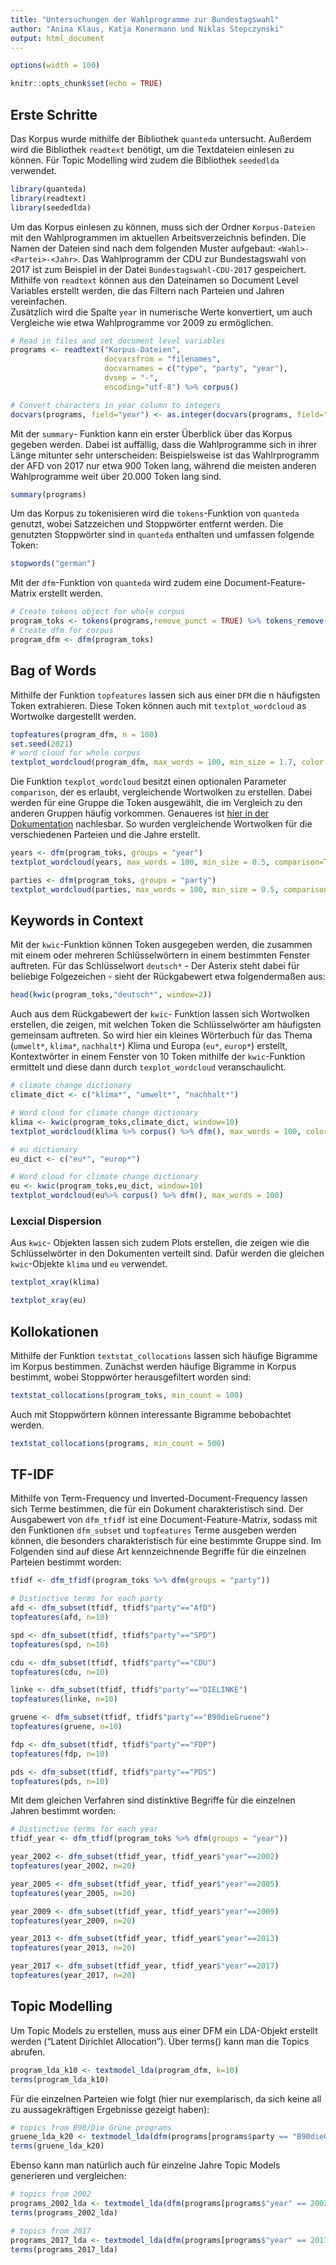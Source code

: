 ```yaml
---
title: "Untersuchungen der Wahlprogramme zur Bundestagswahl"
author: "Anina Klaus, Katja Konermann und Niklas Stepczynski"
output: html_document
---
```

```r
options(width = 100)
```

```r
knitr::opts_chunk$set(echo = TRUE)
```

## Erste Schritte

Das Korpus wurde mithilfe der Bibliothek `quanteda` untersucht. Außerdem wird die Bibliothek `readtext` benötigt, um die Textdateien einlesen zu können. Für Topic Modelling wird zudem die Bibliothek `seededlda` verwendet.

```r
library(quanteda)
library(readtext)
library(seededlda)
```

Um das Korpus einlesen zu können, muss sich der Ordner `Korpus-Dateien` mit den Wahlprogrammen im aktuellen Arbeitsverzeichnis befinden. Die Namen der Dateien sind nach dem folgenden Muster aufgebaut: `<Wahl>-<Partei>-<Jahr>`. Das Wahlprogramm der CDU zur Bundestagswahl von 2017 ist zum Beispiel in der Datei `Bundestagswahl-CDU-2017` gespeichert. Mithilfe von `readtext` können aus den Dateinamen so Document Level Variables erstellt werden, die das Filtern nach Parteien und Jahren vereinfachen. <br>
Zusätzlich wird die Spalte `year` in numerische Werte konvertiert, um auch Vergleiche wie etwa Wahlprogramme vor 2009 zu ermöglichen.

```r
# Read in files and set document level variables
programs <- readtext("Korpus-Dateien", 
                     docvarsfrom = "filenames",
                     docvarnames = c("type", "party", "year"),
                     dvsep = "-",
                     encoding="utf-8") %>% corpus()

# Convert characters in year column to integers
docvars(programs, field="year") <- as.integer(docvars(programs, field="year"))
```
Mit der `summary`- Funktion kann ein erster Überblick über das Korpus gegeben werden. Dabei ist auffällig, dass die Wahlprogramme sich in ihrer Länge mitunter sehr unterscheiden: Beispielsweise ist das Wahlrprogramm der AFD von 2017 nur etwa 900 Token lang, während die meisten anderen Wahlprogramme weit über 20.000 Token lang sind. 
```r
summary(programs)
```

Um das Korpus zu tokenisieren wird die `tokens`-Funktion von `quanteda` genutzt, wobei Satzzeichen und Stoppwörter entfernt werden. Die genutzten Stoppwörter sind in `quanteda` enthalten und umfassen folgende Token:

```r
stopwords("german")
```
Mit der `dfm`-Funktion von `quanteda` wird zudem eine Document-Feature-Matrix erstellt werden.

```r
# Create tokens object for whole corpus
program_toks <- tokens(programs,remove_punct = TRUE) %>% tokens_remove(stopwords("german"), padding = TRUE )
# Create dfm for corpus
program_dfm <- dfm(program_toks)
```


## Bag of Words

Mithilfe der Funktion `topfeatures` lassen sich aus einer `DFM` die n häufigsten Token extrahieren. Diese Token können auch mit `textplot_wordcloud` as Wortwolke dargestellt werden. 

```r
topfeatures(program_dfm, n = 100)
set.seed(2021)
# word cloud for whole corpus
textplot_wordcloud(program_dfm, max_words = 100, min_size = 1.7, color = "darkslategrey")
```

Die Funktion `texplot_wordcloud` besitzt einen optionalen Parameter `comparison`, der es erlaubt, vergleichende Wortwolken zu erstellen. Dabei werden für eine Gruppe die Token ausgewählt, die im Vergleich zu den anderen Gruppen häufig vorkommen. Genaueres ist [hier in der Dokumentation](https://www.rdocumentation.org/packages/wordcloud/versions/2.6/topics/comparison.cloud) nachlesbar.
So wurden vergleichende Wortwolken für die verschiedenen Parteien und die Jahre erstellt.

```r
years <- dfm(program_toks, groups = "year")
textplot_wordcloud(years, max_words = 100, min_size = 0.5, comparison=TRUE, color=c("darkolivegreen", "cadetblue4", "deeppink3", "darkorange", "darkred"))
```

```r
parties <- dfm(program_toks, groups = "party")
textplot_wordcloud(parties, max_words = 100, min_size = 0.5, comparison=TRUE, color=c("blue3", "darkgreen", "black", "red", "deeppink", "darkred", "brown2"))
```

## Keywords in Context

Mit der `kwic`-Funktion können Token ausgegeben werden, die zusammen mit einem oder mehreren Schlüsselwörtern in einem bestimmten Fenster auftreten. Für das Schlüsselwort `deutsch*` - Der Asterix steht dabei für beliebige Folgezeichen - sieht der Rückgabewert etwa folgendermaßen aus:

```r
head(kwic(program_toks,"deutsch*", window=2))
```

Auch aus dem Rückgabewert der `kwic`- Funktion lassen sich Wortwolken erstellen, die zeigen, mit welchen Token die Schlüsselwörter am häufigsten gemeinsam auftreten. So wird hier ein kleines Wörterbuch für das Thema (`umwelt*`, `klima*`, `nachhalt*`) Klima und Europa (`eu*`, `europ*`) erstellt, Kontextwörter in einem Fenster von 10 Token mithilfe der `kwic`-Funktion ermittelt und diese dann durch `texplot_wordcloud` veranschaulicht.

```r
# climate change dictionary
climate_dict <- c("klima*", "umwelt*", "nachhalt*")

# Word cloud for climate change dictionary
klima <- kwic(program_toks,climate_dict, window=10) 
textplot_wordcloud(klima %>% corpus() %>% dfm(), max_words = 100, color= "chartreuse4")
```

```r
# eu dictionary
eu_dict <- c("eu*", "europ*")

# Word cloud for climate change dictionary
eu <- kwic(program_toks,eu_dict, window=10) 
textplot_wordcloud(eu%>% corpus() %>% dfm(), max_words = 100)
```

### Lexcial Dispersion

Aus `kwic`- Objekten lassen sich zudem Plots erstellen, die zeigen wie die Schlüsselwörter in den Dokumenten verteilt sind. Dafür werden die gleichen `kwic`-Objekte `klima` und `eu` verwendet.

```r
textplot_xray(klima)
```

```r
textplot_xray(eu)
```

## Kollokationen
Mithilfe der Funktion `textstat_collocations` lassen sich häufige Bigramme im Korpus bestimmen. Zunächst werden häufige Bigramme in Korpus bestimmt, wobei Stoppwörter herausgefiltert worden sind:

```r
textstat_collocations(program_toks, min_count = 100)
```

Auch mit Stoppwörtern können interessante Bigramme bebobachtet werden.

```r
textstat_collocations(programs, min_count = 500)
```

## TF-IDF
Mithilfe von Term-Frequency und Inverted-Document-Frequency lassen sich Terme bestimmen, die für ein Dokument charakteristisch sind. Der Ausgabewert von `dfm_tfidf` ist eine Document-Feature-Matrix, sodass mit den Funktionen `dfm_subset` und `topfeatures` Terme ausgeben werden können, die besonders charakteristisch für eine bestimmte Gruppe sind. Im Folgenden sind auf diese Art kennzeichnende Begriffe für die einzelnen Parteien bestimmt worden: 

```r
tfidf <- dfm_tfidf(program_toks %>% dfm(groups = "party"))

# Distinctive terms for each party
afd <- dfm_subset(tfidf, tfidf$"party"=="AfD")
topfeatures(afd, n=10)

spd <- dfm_subset(tfidf, tfidf$"party"=="SPD")
topfeatures(spd, n=10)

cdu <- dfm_subset(tfidf, tfidf$"party"=="CDU")
topfeatures(cdu, n=10)

linke <- dfm_subset(tfidf, tfidf$"party"=="DIELINKE")
topfeatures(linke, n=10)

gruene <- dfm_subset(tfidf, tfidf$"party"=="B90dieGruene")
topfeatures(gruene, n=10)

fdp <- dfm_subset(tfidf, tfidf$"party"=="FDP")
topfeatures(fdp, n=10)

pds <- dfm_subset(tfidf, tfidf$"party"=="PDS")
topfeatures(pds, n=10)


```

Mit dem gleichen Verfahren sind distinktive Begriffe für die einzelnen Jahren bestimmt worden:

```r
# Distinctive terms for each year
tfidf_year <- dfm_tfidf(program_toks %>% dfm(groups = "year"))

year_2002 <- dfm_subset(tfidf_year, tfidf_year$"year"==2002)
topfeatures(year_2002, n=20)

year_2005 <- dfm_subset(tfidf_year, tfidf_year$"year"==2005)
topfeatures(year_2005, n=20)

year_2009 <- dfm_subset(tfidf_year, tfidf_year$"year"==2009)
topfeatures(year_2009, n=20)

year_2013 <- dfm_subset(tfidf_year, tfidf_year$"year"==2013)
topfeatures(year_2013, n=20)

year_2017 <- dfm_subset(tfidf_year, tfidf_year$"year"==2017)
topfeatures(year_2017, n=20)

```
## Topic Modelling

Um Topic Models zu erstellen, muss aus einer DFM ein LDA-Objekt erstellt werden ("Latent Dirichlet Allocation"). Über terms() kann man die Topics abrufen.

```r
program_lda_k10 <- textmodel_lda(program_dfm, k=10)
terms(program_lda_k10)
```

Für die einzelnen Parteien wie folgt (hier nur exemplarisch, da sich keine all zu aussagekräftigen Ergebnisse gezeigt haben):

```r
# topics from B90/Die Grüne programs
gruene_lda_k20 <- textmodel_lda(dfm(programs[programs$party == "B90dieGruene"], remove_punct=TRUE, remove=(stopwords("german"))), k=20)
terms(gruene_lda_k20)
```

Ebenso kann man natürlich auch für einzelne Jahre Topic Models generieren und vergleichen:

```r
# topics from 2002
programs_2002_lda <- textmodel_lda(dfm(programs[programs$"year" == 2002], remove_punct=TRUE, remove=(stopwords("german"))), k=10)
terms(programs_2002_lda)
```

```r
# topics from 2017
programs_2017_lda <- textmodel_lda(dfm(programs[programs$"year" == 2017], remove_punct=TRUE, remove=(stopwords("german"))), k=10)
terms(programs_2017_lda)
```
